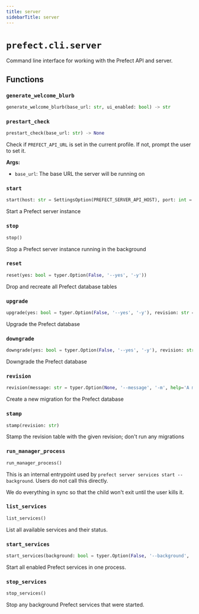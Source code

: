```yaml
---
title: server
sidebarTitle: server
---
```


# `prefect.cli.server`



Command line interface for working with the Prefect API and server.


## Functions

### `generate_welcome_blurb` <sup><a href="https://github.com/PrefectHQ/prefect/blob/main/src/prefect/cli/server.py#L79" target="_blank"><Icon icon="github" style="width: 14px; height: 14px;" /></a></sup>

```python
generate_welcome_blurb(base_url: str, ui_enabled: bool) -> str
```

### `prestart_check` <sup><a href="https://github.com/PrefectHQ/prefect/blob/main/src/prefect/cli/server.py#L129" target="_blank"><Icon icon="github" style="width: 14px; height: 14px;" /></a></sup>

```python
prestart_check(base_url: str) -> None
```


Check if `PREFECT_API_URL` is set in the current profile. If not, prompt the user to set it.

**Args:**
- `base_url`: The base URL the server will be running on


### `start` <sup><a href="https://github.com/PrefectHQ/prefect/blob/main/src/prefect/cli/server.py#L284" target="_blank"><Icon icon="github" style="width: 14px; height: 14px;" /></a></sup>

```python
start(host: str = SettingsOption(PREFECT_SERVER_API_HOST), port: int = SettingsOption(PREFECT_SERVER_API_PORT), keep_alive_timeout: int = SettingsOption(PREFECT_SERVER_API_KEEPALIVE_TIMEOUT), log_level: str = SettingsOption(PREFECT_SERVER_LOGGING_LEVEL), scheduler: bool = SettingsOption(PREFECT_API_SERVICES_SCHEDULER_ENABLED), analytics: bool = SettingsOption(PREFECT_SERVER_ANALYTICS_ENABLED, '--analytics-on/--analytics-off'), late_runs: bool = SettingsOption(PREFECT_API_SERVICES_LATE_RUNS_ENABLED), ui: bool = SettingsOption(PREFECT_UI_ENABLED), no_services: bool = typer.Option(False, '--no-services', help='Only run the webserver API and UI'), background: bool = typer.Option(False, '--background', '-b', help='Run the server in the background'), workers: int = typer.Option(1, '--workers', help='Number of worker processes to run'))
```


Start a Prefect server instance


### `stop` <sup><a href="https://github.com/PrefectHQ/prefect/blob/main/src/prefect/cli/server.py#L485" target="_blank"><Icon icon="github" style="width: 14px; height: 14px;" /></a></sup>

```python
stop()
```


Stop a Prefect server instance running in the background


### `reset` <sup><a href="https://github.com/PrefectHQ/prefect/blob/main/src/prefect/cli/server.py#L505" target="_blank"><Icon icon="github" style="width: 14px; height: 14px;" /></a></sup>

```python
reset(yes: bool = typer.Option(False, '--yes', '-y'))
```


Drop and recreate all Prefect database tables


### `upgrade` <sup><a href="https://github.com/PrefectHQ/prefect/blob/main/src/prefect/cli/server.py#L526" target="_blank"><Icon icon="github" style="width: 14px; height: 14px;" /></a></sup>

```python
upgrade(yes: bool = typer.Option(False, '--yes', '-y'), revision: str = typer.Option('head', '-r', help='The revision to pass to `alembic upgrade`. If not provided, runs all migrations.'), dry_run: bool = typer.Option(False, help='Flag to show what migrations would be made without applying them. Will emit sql statements to stdout.'))
```


Upgrade the Prefect database


### `downgrade` <sup><a href="https://github.com/PrefectHQ/prefect/blob/main/src/prefect/cli/server.py#L565" target="_blank"><Icon icon="github" style="width: 14px; height: 14px;" /></a></sup>

```python
downgrade(yes: bool = typer.Option(False, '--yes', '-y'), revision: str = typer.Option('-1', '-r', help="The revision to pass to `alembic downgrade`. If not provided, downgrades to the most recent revision. Use 'base' to run all migrations."), dry_run: bool = typer.Option(False, help='Flag to show what migrations would be made without applying them. Will emit sql statements to stdout.'))
```


Downgrade the Prefect database


### `revision` <sup><a href="https://github.com/PrefectHQ/prefect/blob/main/src/prefect/cli/server.py#L609" target="_blank"><Icon icon="github" style="width: 14px; height: 14px;" /></a></sup>

```python
revision(message: str = typer.Option(None, '--message', '-m', help='A message to describe the migration.'), autogenerate: bool = False)
```


Create a new migration for the Prefect database


### `stamp` <sup><a href="https://github.com/PrefectHQ/prefect/blob/main/src/prefect/cli/server.py#L631" target="_blank"><Icon icon="github" style="width: 14px; height: 14px;" /></a></sup>

```python
stamp(revision: str)
```


Stamp the revision table with the given revision; don't run any migrations


### `run_manager_process` <sup><a href="https://github.com/PrefectHQ/prefect/blob/main/src/prefect/cli/server.py#L674" target="_blank"><Icon icon="github" style="width: 14px; height: 14px;" /></a></sup>

```python
run_manager_process()
```


This is an internal entrypoint used by `prefect server services start --background`.
Users do not call this directly.

We do everything in sync so that the child won't exit until the user kills it.


### `list_services` <sup><a href="https://github.com/PrefectHQ/prefect/blob/main/src/prefect/cli/server.py#L696" target="_blank"><Icon icon="github" style="width: 14px; height: 14px;" /></a></sup>

```python
list_services()
```


List all available services and their status.


### `start_services` <sup><a href="https://github.com/PrefectHQ/prefect/blob/main/src/prefect/cli/server.py#L719" target="_blank"><Icon icon="github" style="width: 14px; height: 14px;" /></a></sup>

```python
start_services(background: bool = typer.Option(False, '--background', '-b', help='Run the services in the background'))
```


Start all enabled Prefect services in one process.


### `stop_services` <sup><a href="https://github.com/PrefectHQ/prefect/blob/main/src/prefect/cli/server.py#L778" target="_blank"><Icon icon="github" style="width: 14px; height: 14px;" /></a></sup>

```python
stop_services()
```


Stop any background Prefect services that were started.

